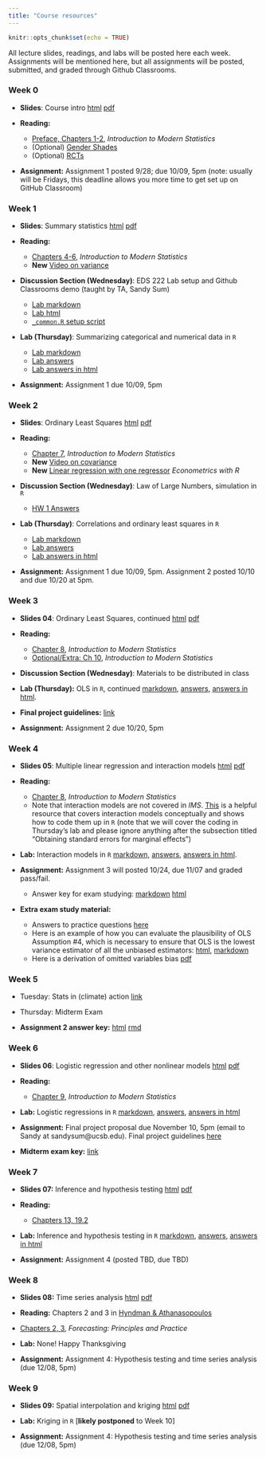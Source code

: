 ```yaml
---
title: "Course resources"
---
```


```r
knitr::opts_chunk$set(echo = TRUE)
```

<!-- <p style="color: #ba5e00"><b>TO UPDATE THIS PAGE:</b> Open and edit the <b>resources.Rmd</b> file, in the project root, to delete this placeholder text and customize with your own!</p> -->

All lecture slides, readings, and labs will be posted here each week. Assignments will be mentioned here, but all assignments will be posted, submitted, and graded through Github Classrooms.

### Week 0

- **Slides**: Course intro [html](slides/01-intro/01-intro.html) [pdf](slides/01-intro/01-intro.pdf)

- **Reading:** 
  + [Preface, Chapters 1-2](https://openintro-ims.netlify.app/preface.html), _Introduction to Modern Statistics_
  + (Optional) [Gender Shades](http://gendershades.org/)
  + (Optional) [RCTs](https://www.youtube.com/watch?v=0zvrGiPkVcs)

- **Assignment:** Assignment 1 posted 9/28; due 10/09, 5pm (note: usually will be Fridays, this deadline allows you more time to get set up on GitHub Classroom)

### Week 1

- **Slides**: Summary statistics [html](slides/02-summstats/02-summstats.html) [pdf](slides/02-summstats/02-summstats.pdf)

- **Reading:** 
  + [Chapters 4-6](https://openintro-ims.netlify.app/data-design.html), _Introduction to Modern Statistics_
  + **New** [Video on variance](https://dlsun.github.io/probability/variance.html#theory-25)

- **Discussion Section (Wednesday)**: EDS 222 Lab setup and Github Classrooms demo (taught by TA, Sandy Sum)
  + [Lab markdown](labs/01-week-one/week-1-discussion.Rmd)
  + [Lab html](labs/01-week-one/week-1-discussion.html)
  + [`_common.R` setup script](labs/_common.R) 

- **Lab (Thursday)**: Summarizing categorical and numerical data in `R`
  + [Lab markdown](labs/01-week-one/week-1-lab.Rmd)
  + [Lab answers](labs/01-week-one/week-1-lab-answers.Rmd)
  + [Lab answers in html](labs/01-week-one/week-1-lab-answers.html)

- **Assignment:** Assignment 1 due 10/09, 5pm 


### Week 2

- **Slides**: Ordinary Least Squares [html](slides/03-ols/03-ols.html) [pdf](slides/03-ols/03-ols.pdf)

- **Reading:** 
  + [Chapter 7](https://openintro-ims.netlify.app/model-slr), _Introduction to Modern Statistics_
  + **New** [Video on covariance](https://dlsun.github.io/probability/covariance.html)
  + **New** [Linear regression with one regressor](https://www.econometrics-with-r.org/4-lrwor.html) _Econometrics with R_

- **Discussion Section (Wednesday)**: Law of Large Numbers, simulation in `R`
  + [HW 1 Answers](https://www.dropbox.com/scl/fi/38irxdig9ln9bfk38jhk3/assignment-01-answers.Rmd?rlkey=s5wk2ebdemsgkzehizzipe8l4&dl=0)

- **Lab (Thursday)**: Correlations and ordinary least squares in `R`
  + [Lab markdown](labs/02-week-two/week-2-lab.Rmd)
  + [Lab answers](labs/02-week-two/week-2-lab-answers.Rmd)
  + [Lab answers in html](labs/02-week-two/week-2-lab-answers.html)

- **Assignment:** Assignment 1 due 10/09, 5pm. Assignment 2 posted 10/10 and due 10/20 at 5pm.

<!--
- **Reading:** 
  

- **Lab:** [setup script](https://www.dropbox.com/s/2pwolalmlai8n5m/_common.R?dl=0), [markdown](labs/02-week-two/week-2-lab.Rmd), [answers](labs/02-week-two/week-2-lab-answers.Rmd), [answers in html](labs/02-week-two/week-2-lab-answers.html). Note: all files also on Github [here](https://github.com/tcarleton/EDS-222-stats)
  
- **Assignment:** Assignment 2 posted 9/30; due 10/7, 5pm
-->

### Week 3

- **Slides 04**: Ordinary Least Squares, continued [html](slides/04-ols-contd/04-ols-contd.html) [pdf](slides/04-ols-contd/04-ols-contd.pdf) 

- **Reading:** 
  + [Chapter 8](https://openintro-ims.netlify.app/model-mlr), _Introduction to Modern Statistics_
  + [Optional/Extra: Ch 10](https://openintro-ims.netlify.app/model-application.html), _Introduction to Modern Statistics_
  

- **Discussion Section (Wednesday)**: Materials to be distributed in class

- **Lab (Thursday):** OLS in `R`, continued [markdown](labs/03-week-three/week-3-lab.Rmd), [answers](labs/03-week-three/week-3-lab-answers.Rmd), [answers in html](labs/03-week-three/week-3-lab-answers.html). 

- **Final project guidelines:** [link](https://www.dropbox.com/scl/fi/3g8oidwst58u2ie0xy9mx/EDS222_final_project_guidelines.pdf?rlkey=urgev9ixns18yjvw305ojgo93&dl=0)

- **Assignment:** Assignment 2 due 10/20, 5pm 

<!--
### Week 4

- **Slides 04**: Ordinary Least Squares, continued [html](slides/04-ols-contd/04-ols-contd.html) [pdf](slides/04-ols-contd/04-ols-contd.pdf) 

- **Reading:** 
  + [Chapter 8](https://openintro-ims.netlify.app/data-design.html), _Introduction to Modern Statistics_
  + [Optional/Extra: Ch 10](https://openintro-ims.netlify.app/model-application.html), _Introduction to Modern Statistics_

- **Lab:** OLS in `R`, continued [markdown](labs/04-week-four/week-4-lab.Rmd), [answers](labs/04-week-four/week-4-lab-answers.Rmd), [answers in html](labs/04-week-four/week-4-lab-answers.html). 
  
- **Assignment:** Assignment 2 due 10/13, 9am
-->

### Week 4

- **Slides 05**: Multiple linear regression and interaction models [html](slides/05-multiplereg/05-multiplereg.html) [pdf](slides/05-multiplereg/05-multiplereg.pdf)

- **Reading:** 
  + [Chapter 8](https://openintro-ims.netlify.app/data-design.html), _Introduction to Modern Statistics_
  + Note that interaction models are not covered in _IMS_. [This](http://www.jkarreth.net/files/RPOS517_Day11_Interact.html) is a helpful resource that covers interaction models conceptually and shows how to code them up in `R` (note that we will cover the coding in Thursday's lab and please ignore anything after the subsection titled "Obtaining standard errors for marginal effects")

- **Lab:** Interaction models in `R` [markdown](labs/04-week-four/week-4-lab.Rmd), [answers](labs/04-week-four/week-4-lab-answers.Rmd), [answers in html](labs/04-week-four/week-4-lab-answers.html).
  
- **Assignment:** Assignment 3 will posted 10/24, due 11/07 and graded pass/fail. 
  + Answer key for exam studying: [markdown](labs/04-week-four/assignment-03-answers.Rmd) [html](labs/04-week-four/assignment-03-answers.html)

- **Extra exam study material:** 
  + Answers to practice questions [here](https://www.dropbox.com/scl/fi/47ynqlqk7uc8kvnmjhyj2/EDS222_practiceQs_ANSWERKEY.pdf?rlkey=cfgl11v8hfmoyeeu4l6sic6o5&dl=0)
  + Here is an example of how you can evaluate the plausibility of OLS Assumption #4, which is necessary to ensure that OLS is the lowest variance estimator of all the unbiased estimators: [html](labs/05-week-five/example_OLS_assumptions.html), [markdown](labs/05-week-five/example_OLS_assumptions.Rmd)
  + Here is a derivation of omitted variables bias [pdf](labs/04-week-four/OVB_derivation.pdf)


### Week 5

- Tuesday: Stats in (climate) action [link](https://www.dropbox.com/s/wl1gnbda705e29d/Climate_equity__EDS_222_lecture_2023.pdf?dl=0)  

- Thursday: Midterm Exam

- **Assignment 2 answer key:** [html](labs/05-week-five/assignment-02-answers.html) [rmd](labs/05-week-five/assignment-02-answers.Rmd)


### Week 6

- **Slides 06**: Logistic regression and other nonlinear models [html](slides/06-nonlinearmodels/06-nonlinearmodels.html) [pdf](slides/06-nonlinearmodels/06-nonlinearmodels.pdf)

- **Reading:** 
  + [Chapter 9](https://openintro-ims.netlify.app/model-logistic.html), _Introduction to Modern Statistics_

- **Lab:** Logistic regressions in `R` [markdown](labs/06-week-six/week-6-lab.Rmd), [answers](labs/06-week-six/week-6-lab-answers.Rmd), [answers in html](labs/06-week-six/week-6-lab-answers.html) 
  
- **Assignment:** Final project proposal due November 10, 5pm (email to Sandy at sandysum@ucsb.edu). Final project guidelines [here](labs/EDS222_final_project_guidelines.pdf)

- **Midterm exam key:** [link](exams/EDS222_midterm_2023_KEY.pdf)


### Week 7

- **Slides 07:** Inference and hypothesis testing [html](slides/07-inference/07-inference.html) [pdf](slides/07-inference/07-inference.pdf)

- **Reading:** 
  + [Chapters 13, 19.2](https://openintro-ims.netlify.app/foundations-mathematical.html)

- **Lab:** Inference and hypothesis testing in `R` [markdown](labs/07-week-seven/week-7-lab.Rmd), [answers](labs/07-week-seven/week-7-lab-answers.Rmd), [answers in html](labs/07-week-seven/week-7-lab-answers.html)

- **Assignment:** Assignment 4 (posted TBD, due TBD)


### Week 8

- **Slides 08:** Time series analysis [html](slides/08-timeseries/08-timeseries.html) [pdf](slides/08-timeseries/08-timeseries.pdf)


- **Reading:** Chapters 2 and 3 in [Hyndman & Athanasopoulos](https://otexts.com/fpp3/)
+ [Chapters 2, 3](https://otexts.com/fpp3/), _Forecasting: Principles and Practice_ 

- **Lab:** None! Happy Thanksgiving
  
- **Assignment:** Assignment 4: Hypothesis testing and time series analysis (due 12/08, 5pm)

### Week 9

- **Slides 09:** Spatial interpolation and kriging [html](slides/09-kriging/09-kriging.html) [pdf](slides/09-kriging/09-kriging.pdf) 

- **Lab:** Kriging in `R` [**likely postponed** to Week 10]  <!-- [data](https://www.dropbox.com/s/ganv3ofxjjobgds/week-ten-data.RDS?dl=0) [markdown](labs/08-week-eight/week-8-lab.Rmd), [answers](labs/08-week-eight/week-8-lab-answers.Rmd), [answers in html](labs/08-week-eight/week-8-lab-answers.html). -->
  
- **Assignment:** Assignment 4: Hypothesis testing and time series analysis (due 12/08, 5pm)

<!--
### Week 11

- **Lab (Tuesday 11/29):** Kriging in `R` [data](https://www.dropbox.com/s/ganv3ofxjjobgds/week-ten-data.RDS?dl=0) [markdown](labs/10-week-ten/week-10-lab.Rmd), [answers](labs/10-week-ten/week-10-lab-answers.Rmd), [answers in html](labs/10-week-ten/week-10-lab-answers.html). 
  
- **Slides (Thursday 12/1)**: Applying environmental data science (lots of stats!) to climate change equity research and policy [pdf](https://www.dropbox.com/s/c75fbsi8pq4m2c5/Climate_equity__EDS_222_lecture.pdf?dl=0) 

- **Further reading for those interested**: [Rode et al. (2021)](https://www.nature.com/articles/s41586-021-03883-8); [Carleton et al. (2022)](https://academic.oup.com/qje/article-abstract/137/4/2037/6571943); [Carleton \& Greenstone (2022)](https://doi.org/10.1086/720988)

- **Final projects!** Presentations: 12/6 [TBD on Zoom vs in-person]
-->
<!--
-   RStudio's [`distill` website](https://rstudio.github.io/distill/)
-   Inspiration and examples from the [distillery](https://distillery.rbind.io/showcase.html)
-->
